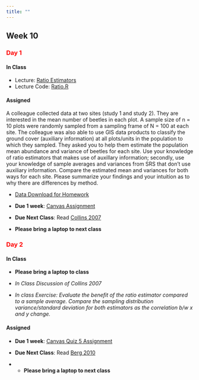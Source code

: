 ```yaml
---
title: ""
---
```


## Week 10

### [Day 1]{style="color:red;"}

#### **In Class**

- Lecture: <a href="/FW552/Ratio.qmd">Ratio Estimators</a> 
- Lecture Code: <a href="/FW552/Ratio.R">Ratio.R</a>

#### **Assigned**

A colleague collected data at two sites (study 1 and study 2). They are interested in the mean number of beetles in each plot. A sample size of n = 10 plots were randomly sampled from a sampling frame of N = 100 at each site. The colleague was also able to use GIS data products to classify the ground cover (auxiliary information) at all plots/units in the population to which they sampled. They asked you to help them estimate the population mean abundance and variance of beetles for each site. Use your knowledge of ratio estimators that makes use of auxillary information; secondly, use your knowledge of sample averages and variances from SRS that don't use auxiliary information. Compare the estimated mean and variances for both ways for each site. Please summarize your findings and your intuition as to why there are differences by method.

- [Data Download for Homework](../classfiles552/ThompsonChapter7/BeetleCover.Study.zip)

- **Due 1 week**: [Canvas Assignment](https://colostate.instructure.com/courses/212614/assignments/2900121)
- **Due Next Class**: Read <a href="/readings552/Collins2007.pdf">Collins 2007</a>
- **Please bring a laptop to next class**

### [Day 2]{style="color:red;"}

#### **In Class**

- **Please bring a laptop to class**

- *In Class Discussion of Collins 2007*

- *In class Exercise: Evaluate the benefit of the ratio estimator compared to a sample average. Compare the sampling distribution variance/standard deviation for both estimators as the correlation b/w x and y change.*

#### **Assigned** 

- **Due 1 week**: [Canvas Quiz 5 Assignment](https://colostate.instructure.com/courses/212614/assignments/2900121)

- **Due Next Class**: Read <a href="/readings552/nonresponse bias.pdf">Berg 2010</a>

- - **Please bring a laptop to next class**